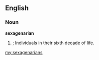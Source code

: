 ==English==

===Noun===
'''sexagenarian''' 

# {{plural of|[[sexagenarian]]}}; Individuals in their sixth decade of life.

[[my:sexagenarians]]